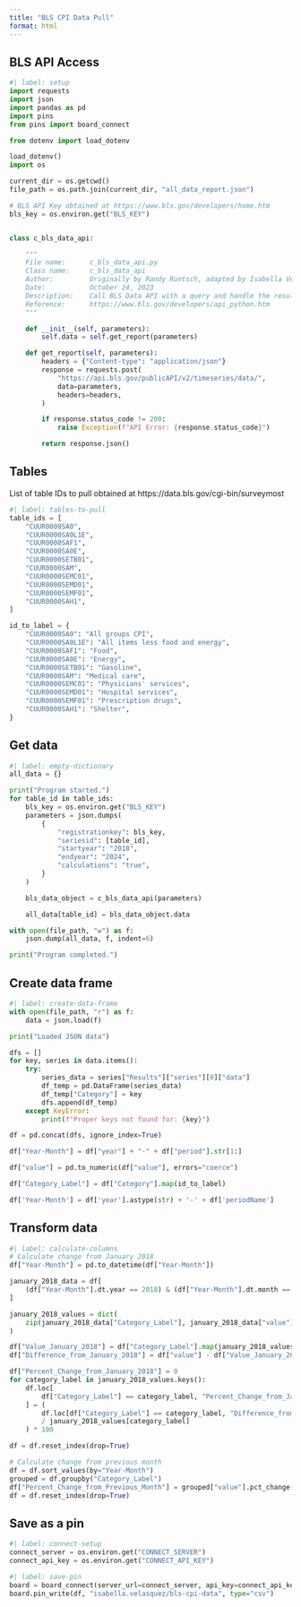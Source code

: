 ```yaml
---
title: "BLS CPI Data Pull"
format: html
---
```


## BLS API Access

```python
#| label: setup
import requests
import json
import pandas as pd
import pins
from pins import board_connect

from dotenv import load_dotenv

load_dotenv()
import os

current_dir = os.getcwd()
file_path = os.path.join(current_dir, "all_data_report.json")

# BLS API Key obtained at https://www.bls.gov/developers/home.htm
bls_key = os.environ.get("BLS_KEY")


class c_bls_data_api:

    """
    File name:      c_bls_data_api.py
    Class name:     c_bls_data_api
    Author:         Originally by Randy Runtsch, adapted by Isabella Velásquez
    Date:           October 24, 2023
    Description:    Call BLS Data API with a query and handle the results.
    Reference:      https://www.bls.gov/developers/api_python.htm
    """

    def __init__(self, parameters):
        self.data = self.get_report(parameters)

    def get_report(self, parameters):
        headers = {"Content-type": "application/json"}
        response = requests.post(
            "https://api.bls.gov/publicAPI/v2/timeseries/data/",
            data=parameters,
            headers=headers,
        )

        if response.status_code != 200:
            raise Exception(f"API Error: {response.status_code}")

        return response.json()
```

## Tables

List of table IDs to pull obtained at https://data.bls.gov/cgi-bin/surveymost

```python
#| label: tables-to-pull
table_ids = [
    "CUUR0000SA0",
    "CUUR0000SA0L1E",
    "CUUR0000SAF1",
    "CUUR0000SA0E",
    "CUUR0000SETB01",
    "CUUR0000SAM",
    "CUUR0000SEMC01",
    "CUUR0000SEMD01",
    "CUUR0000SEMF01",
    "CUUR0000SAH1",
]

id_to_label = {
    "CUUR0000SA0": "All groups CPI",
    "CUUR0000SA0L1E": "All items less food and energy",
    "CUUR0000SAF1": "Food",
    "CUUR0000SA0E": "Energy",
    "CUUR0000SETB01": "Gasoline",
    "CUUR0000SAM": "Medical care",
    "CUUR0000SEMC01": "Physicians' services",
    "CUUR0000SEMD01": "Hospital services",
    "CUUR0000SEMF01": "Prescription drugs",
    "CUUR0000SAH1": "Shelter",
}
```

## Get data

```python
#| label: empty-dictionary
all_data = {}

print("Program started.")
for table_id in table_ids:
    bls_key = os.environ.get("BLS_KEY")
    parameters = json.dumps(
        {
            "registrationkey": bls_key,
            "seriesid": [table_id],
            "startyear": "2018",
            "endyear": "2024",
            "calculations": "true",
        }
    )

    bls_data_object = c_bls_data_api(parameters)

    all_data[table_id] = bls_data_object.data

with open(file_path, "w") as f:
    json.dump(all_data, f, indent=6)

print("Program completed.")
```

## Create data frame

```python
#| label: create-data-frame
with open(file_path, "r") as f:
    data = json.load(f)

print("Loaded JSON data")

dfs = []
for key, series in data.items():
    try:
        series_data = series["Results"]["series"][0]["data"]
        df_temp = pd.DataFrame(series_data)
        df_temp["Category"] = key
        dfs.append(df_temp)
    except KeyError:
        print(f"Proper keys not found for: {key}")

df = pd.concat(dfs, ignore_index=True)

df["Year-Month"] = df["year"] + "-" + df["period"].str[1:]

df["value"] = pd.to_numeric(df["value"], errors="coerce")

df["Category_Label"] = df["Category"].map(id_to_label)

df['Year-Month'] = df['year'].astype(str) + '-' + df['periodName']
```

## Transform data

```python
#| label: calculate-columns
# Calculate change from January 2018
df["Year-Month"] = pd.to_datetime(df["Year-Month"])

january_2018_data = df[
    (df["Year-Month"].dt.year == 2018) & (df["Year-Month"].dt.month == 1)
]

january_2018_values = dict(
    zip(january_2018_data["Category_Label"], january_2018_data["value"])
)

df["Value_January_2018"] = df["Category_Label"].map(january_2018_values)
df["Difference_from_January_2018"] = df["value"] - df["Value_January_2018"]

df["Percent_Change_from_January_2018"] = 0
for category_label in january_2018_values.keys():
    df.loc[
        df["Category_Label"] == category_label, "Percent_Change_from_January_2018"
    ] = (
        df.loc[df["Category_Label"] == category_label, "Difference_from_January_2018"]
        / january_2018_values[category_label]
    ) * 100

df = df.reset_index(drop=True)

# Calculate change from previous month
df = df.sort_values(by="Year-Month")
grouped = df.groupby("Category_Label")
df["Percent_Change_from_Previous_Month"] = grouped["value"].pct_change() * 100
df = df.reset_index(drop=True)
```

## Save as a pin

```python
#| label: connect-setup
connect_server = os.environ.get("CONNECT_SERVER")
connect_api_key = os.environ.get("CONNECT_API_KEY")
```

```python
#| label: save-pin
board = board_connect(server_url=connect_server, api_key=connect_api_key)
board.pin_write(df, "isabella.velasquez/bls-cpi-data", type="csv")
```